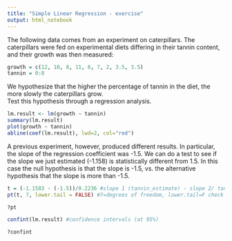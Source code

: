 ```yaml
---
title: "Simple Linear Regression - exercise"
output: html_notebook
---
```


The following data comes from an experiment on caterpillars. The caterpillars were fed on experimental diets differing in their tannin content, and their growth was then measured:

```r
growth = c(12, 10, 8, 11, 6, 7, 2, 3.5, 3.5)
tannin = 0:8
```

We hypothesize that the higher the percentage of tannin in the diet, the more slowly the caterpillars grow.   
Test this hypothesis through a regression analysis.

```r
lm.result <- lm(growth ~ tannin)
summary(lm.result)
plot(growth ~ tannin)
abline(coef(lm.result), lwd=2, col="red")
```


A previous experiment, however, produced different results. In particular, the slope of the regression coefficient was -1.5. We can do a test to see if the slope we just estimated (-1.158) is statistically different from 1.5. In this case the null hypothesis is that the slope is -1.5, vs. the alternative hypothesis that the slope is more than -1.5.

```r
t = (-1.1583 - (-1.5))/0.2236 #slope 1 (tannin_estimate) - slope 2/ tannin_error given by lm
pt(t, 7, lower.tail = FALSE) #7=degrees of freedom, lower.tail=F check if it is larger (lower.tail=T check if it is same or less)

?pt
```


```r
confint(lm.result) #confidence intervals (at 95%)

?confint
```














